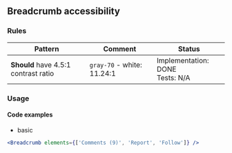 ## Breadcrumb accessibility

### Rules

| Pattern                              | Comment                    | Status                               |
| ------------------------------------ | -------------------------- | ------------------------------------ |
| **Should** have 4.5:1 contrast ratio | `gray-70` - white: 11.24:1 | Implementation: DONE<br />Tests: N/A |

### Usage

#### Code examples

- basic

```jsx
<Breadcrumb elements={['Comments (9)', 'Report', 'Follow']} />
```
